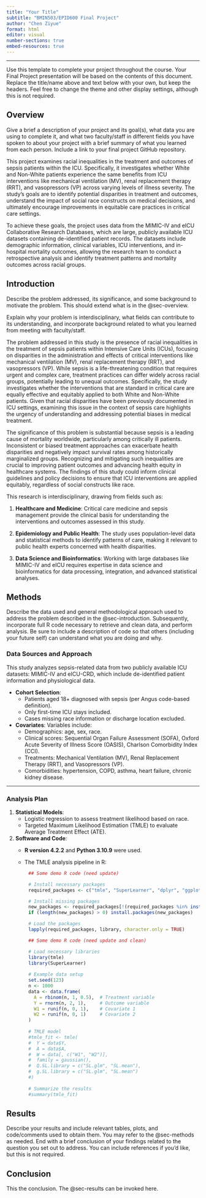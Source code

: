 ---
title: "Your Title"
subtitle: "BMIN503/EPID600 Final Project"
author: "Chen Ziyue"
format: html
editor: visual
number-sections: true
embed-resources: true
---

------------------------------------------------------------------------

Use this template to complete your project throughout the course. Your Final Project presentation will be based on the contents of this document. Replace the title/name above and text below with your own, but keep the headers. Feel free to change the theme and other display settings, although this is not required.

## Overview {#sec-overview}

Give a brief a description of your project and its goal(s), what data you are using to complete it, and what two faculty/staff in different fields you have spoken to about your project with a brief summary of what you learned from each person. Include a link to your final project GitHub repository.

This project examines racial inequalities in the treatment and outcomes of sepsis patients within the ICU. Specifically, it investigates whether White and Non-White patients experience the same benefits from ICU interventions like mechanical ventilation (MV), renal replacement therapy (RRT), and vasopressors (VP) across varying levels of illness severity. The study's goals are to identify potential disparities in treatment and outcomes, understand the impact of social race constructs on medical decisions, and ultimately encourage improvements in equitable care practices in critical care settings.

To achieve these goals, the project uses data from the MIMIC-IV and eICU Collaborative Research Databases, which are large, publicly available ICU datasets containing de-identified patient records. The datasets include demographic information, clinical variables, ICU interventions, and in-hospital mortality outcomes, allowing the research team to conduct a retrospective analysis and identify treatment patterns and mortality outcomes across racial groups.

## Introduction {#sec-introduction}

Describe the problem addressed, its significance, and some background to motivate the problem. This should extend what is in the @sec-overview.

Explain why your problem is interdisciplinary, what fields can contribute to its understanding, and incorporate background related to what you learned from meeting with faculty/staff.

The problem addressed in this study is the presence of racial inequalities in the treatment of sepsis patients within Intensive Care Units (ICUs), focusing on disparities in the administration and effects of critical interventions like mechanical ventilation (MV), renal replacement therapy (RRT), and vasopressors (VP). While sepsis is a life-threatening condition that requires urgent and complex care, treatment practices can differ widely across racial groups, potentially leading to unequal outcomes. Specifically, the study investigates whether the interventions that are standard in critical care are equally effective and equitably applied to both White and Non-White patients. Given that racial disparities have been previously documented in ICU settings, examining this issue in the context of sepsis care highlights the urgency of understanding and addressing potential biases in medical treatment.

The significance of this problem is substantial because sepsis is a leading cause of mortality worldwide, particularly among critically ill patients. Inconsistent or biased treatment approaches can exacerbate health disparities and negatively impact survival rates among historically marginalized groups. Recognizing and mitigating such inequalities are crucial to improving patient outcomes and advancing health equity in healthcare systems. The findings of this study could inform clinical guidelines and policy decisions to ensure that ICU interventions are applied equitably, regardless of social constructs like race.

This research is interdisciplinary, drawing from fields such as:

1.  **Healthcare and Medicine**: Critical care medicine and sepsis management provide the clinical basis for understanding the interventions and outcomes assessed in this study.

2.  **Epidemiology and Public Health**: The study uses population-level data and statistical methods to identify patterns of care, making it relevant to public health experts concerned with health disparities.

3.  **Data Science and Bioinformatics**: Working with large databases like MIMIC-IV and eICU requires expertise in data science and bioinformatics for data processing, integration, and advanced statistical analyses.

## Methods {#sec-methods}

Describe the data used and general methodological approach used to address the problem described in the @sec-introduction. Subsequently, incorporate full R code necessary to retrieve and clean data, and perform analysis. Be sure to include a description of code so that others (including your future self) can understand what you are doing and why.

### Data Sources and Approach

This study analyzes sepsis-related data from two publicly available ICU datasets: MIMIC-IV and eICU-CRD, which include de-identified patient information and physiological data.

-   **Cohort Selection**:
    -   Patients aged 18+ diagnosed with sepsis (per Angus code-based definition).
    -   Only first-time ICU stays included.
    -   Cases missing race information or discharge location excluded.
-   **Covariates**: Variables include:
    -   Demographics: age, sex, race.
    -   Clinical scores: Sequential Organ Failure Assessment (SOFA), Oxford Acute Severity of Illness Score (OASIS), Charlson Comorbidity Index (CCI).
    -   Treatments: Mechanical Ventilation (MV), Renal Replacement Therapy (RRT), and Vasopressors (VP).
    -   Comorbidities: hypertension, COPD, asthma, heart failure, chronic kidney disease.

------------------------------------------------------------------------

### Analysis Plan

1.  **Statistical Models**:
    -   Logistic regression to assess treatment likelihood based on race.
    -   Targeted Maximum Likelihood Estimation (TMLE) to evaluate Average Treatment Effect (ATE).
2.  **Software and Code**:
    -   **R version 4.2.2** and **Python 3.10.9** were used.

    -   The TMLE analysis pipeline in R:

```{r}
        ## Some demo R code (need update)

        # Install necessary packages
        required_packages <- c("tmle", "SuperLearner", "dplyr", "ggplot2", "tidyr")

        # Install missing packages
        new_packages <- required_packages[!(required_packages %in% installed.packages()[, "Package"])]
        if (length(new_packages) > 0) install.packages(new_packages)

        # Load the packages
        lapply(required_packages, library, character.only = TRUE)

```
```{r}
        ## Some demo R code (need update and clean)

        # Load necessary libraries
        library(tmle)
        library(SuperLearner)
        
        # Example data setup
        set.seed(123)
        n <- 1000
        data <- data.frame(
          A = rbinom(n, 1, 0.5),  # Treatment variable
          Y = rnorm(n, 2, 1),     # Outcome variable
          W1 = runif(n, 0, 1),    # Covariate 1
          W2 = runif(n, 0, 1)     # Covariate 2
        )
        
        # TMLE model
        #tmle_fit <- tmle(
        #  Y = data$Y,
        #  A = data$A,
        #  W = data[, c("W1", "W2")],
        #  family = gaussian(),
        #  Q.SL.library = c("SL.glm", "SL.mean"),
        #  g.SL.library = c("SL.glm", "SL.mean")
        #)
        
        # Summarize the results
        #summary(tmle_fit)


```


## Results {#sec-results}

Describe your results and include relevant tables, plots, and code/comments used to obtain them. You may refer to the @sec-methods as needed. End with a brief conclusion of your findings related to the question you set out to address. You can include references if you'd like, but this is not required.

## Conclusion

This the conclusion. The @sec-results can be invoked here.
